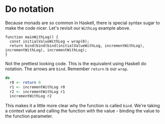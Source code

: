 # Do notation

Because monads are so common in Haskell, there is special syntax sugar to make the code nicer. Let's revisit our `WithLog` example above.

```tsx
function mainWithLog() {
  const initialValueWithLog = wrap(0);
  return bind(bind(bind(initialValueWithLog, incrementWithLog), incrementWithLog), incrementWithLog);
}
```

Not the prettiest looking code. This is the equivalent using Haskell do notation. The arrows are `bind`. Remember `return` is our `wrap`.

```haskell
do
  r0 <- return 0
  r1 <- incrementWithLog r0
  r2 <- incrementWithLog r1
  incrementWithLog r2
```

This makes it a little more clear why the function is called `bind`. We're taking a context value and calling the function with the value - binding the value to the function parameter.
